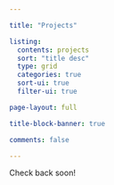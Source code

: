 ```yaml
---

title: "Projects"

listing:
  contents: projects
  sort: "title desc"
  type: grid
  categories: true
  sort-ui: true
  filter-ui: true

page-layout: full

title-block-banner: true

comments: false

---
```


Check back soon!
